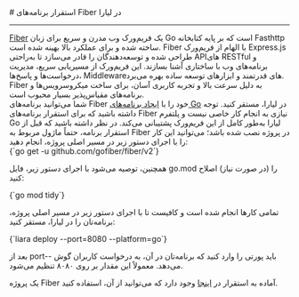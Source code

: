 

<Layout>
<Head>
<title>مستندات استقرار برنامه‌های Fiber - لیارا</title>

<meta property="og:title" content="مستندات خدمات رایانش ابری لیارا" />
<meta property="og:description" content="مستندات نحوه استقرار برنامه‌های Fiber در go در لیارا"  />
</Head>
# استقرار برنامه‌های Fiber در لیارا
<hr className="mb-2" />
<a className="text-[#2196f3] " href="https://gofiber.io/">Fiber</a> یک فریم‌ورک وب مدرن و سریع برای زبان Go است که بر پایه کتابخانه Fasthttp ساخته شده و برای عملکرد بالا بهینه شده است. Fiber با الهام از فریم‌ورک Express.js طراحی شده و توسعه‌دهندگان را قادر می‌سازد تا به‌راحتی APIهای RESTful و برنامه‌های وب با ساختاری آشنا بسازند. این فریم‌ورک از مسیریابی سریع، مدیریت درخواست‌ها و پاسخ‌ها، Middlewareهای قدرتمند و ابزارهای توسعه ساده بهره می‌برد. Fiber به دلیل سرعت بالا و تجربه کاربری آسان، برای ساخت میکروسرویس‌ها و برنامه‌های مقیاس‌پذیر بسیار محبوب است.

<div className='h-2' />
 شما می‌توانید برنامه‌های Fiber خود را با <a href="../../how-tos/create-app" className="text-[#2196f3] ">ایجاد برنامه‌های Go</a> در لیارا، مستقر کنید.
توجه داشته باشید که برای استقرار برنامه‌های Fiber نیازی به انجام کار خاصی نیست و پلتفرم Go لیارا به‌طور کامل از این فریم‌ورک پشتیبانی می‌کند.
در نظر داشته باشید که قبل از استقرار برنامه، حتماً ماژول مربوط به Fiber در پروژه نصب شده باشد؛ می‌توانید این کار را با اجرای دستور زیر در مسیر اصلی پروژه، انجام دهید: 


<div className="h-2" />
<div dir='ltr'>
<Highlight className="bash">
    {`go get -u github.com/gofiber/fiber/v2`}
</Highlight>
</div>
<div className="h-2" />

همچنین، توصیه می‌شود با اجرای دستور زیر، فایل <Important>go.mod</Important> را (در صورت نیاز) اصلاح کنید:
<div className="h-2" />
<div dir='ltr'>
<Highlight className="python">
    {`go mod tidy`}
</Highlight>
</div>
<div className="h-2" />

تمامی کارها انجام شده است و کافیست تا با اجرای دستور زیر در مسیر اصلی پروژه، برنامه‌تان را در لیارا، مستقر کنید:

<div className="h-2" />
<div dir='ltr'>
<Highlight className="bash">
    {`liara deploy --port=8080 --platform=go`}
</Highlight>
</div>
<div className="h-2" />

بعد از <Important>port--</Important> باید پورتی را وارد کنید که برنامه‌تان در آن، به درخواست کاربران گوش می‌دهد. معمولاً این مقدار بر روی ۸۰۸۰ تنظیم می‌شود.

<div className="h-2" />
<Alert variant="success">
<p>
یک پروژه Fiber آماده به استقرار در <a href="https://github.com/liara-cloud/fiber-getting-started" className="text-[#2196f3] ">اینجا</a> وجود دارد که می‌توانید از آن، استفاده کنید.
</p>
</Alert>

</Layout>